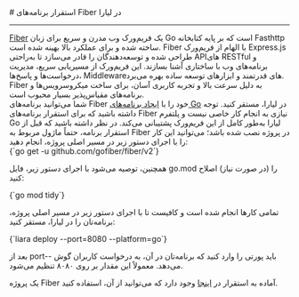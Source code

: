 

<Layout>
<Head>
<title>مستندات استقرار برنامه‌های Fiber - لیارا</title>

<meta property="og:title" content="مستندات خدمات رایانش ابری لیارا" />
<meta property="og:description" content="مستندات نحوه استقرار برنامه‌های Fiber در go در لیارا"  />
</Head>
# استقرار برنامه‌های Fiber در لیارا
<hr className="mb-2" />
<a className="text-[#2196f3] " href="https://gofiber.io/">Fiber</a> یک فریم‌ورک وب مدرن و سریع برای زبان Go است که بر پایه کتابخانه Fasthttp ساخته شده و برای عملکرد بالا بهینه شده است. Fiber با الهام از فریم‌ورک Express.js طراحی شده و توسعه‌دهندگان را قادر می‌سازد تا به‌راحتی APIهای RESTful و برنامه‌های وب با ساختاری آشنا بسازند. این فریم‌ورک از مسیریابی سریع، مدیریت درخواست‌ها و پاسخ‌ها، Middlewareهای قدرتمند و ابزارهای توسعه ساده بهره می‌برد. Fiber به دلیل سرعت بالا و تجربه کاربری آسان، برای ساخت میکروسرویس‌ها و برنامه‌های مقیاس‌پذیر بسیار محبوب است.

<div className='h-2' />
 شما می‌توانید برنامه‌های Fiber خود را با <a href="../../how-tos/create-app" className="text-[#2196f3] ">ایجاد برنامه‌های Go</a> در لیارا، مستقر کنید.
توجه داشته باشید که برای استقرار برنامه‌های Fiber نیازی به انجام کار خاصی نیست و پلتفرم Go لیارا به‌طور کامل از این فریم‌ورک پشتیبانی می‌کند.
در نظر داشته باشید که قبل از استقرار برنامه، حتماً ماژول مربوط به Fiber در پروژه نصب شده باشد؛ می‌توانید این کار را با اجرای دستور زیر در مسیر اصلی پروژه، انجام دهید: 


<div className="h-2" />
<div dir='ltr'>
<Highlight className="bash">
    {`go get -u github.com/gofiber/fiber/v2`}
</Highlight>
</div>
<div className="h-2" />

همچنین، توصیه می‌شود با اجرای دستور زیر، فایل <Important>go.mod</Important> را (در صورت نیاز) اصلاح کنید:
<div className="h-2" />
<div dir='ltr'>
<Highlight className="python">
    {`go mod tidy`}
</Highlight>
</div>
<div className="h-2" />

تمامی کارها انجام شده است و کافیست تا با اجرای دستور زیر در مسیر اصلی پروژه، برنامه‌تان را در لیارا، مستقر کنید:

<div className="h-2" />
<div dir='ltr'>
<Highlight className="bash">
    {`liara deploy --port=8080 --platform=go`}
</Highlight>
</div>
<div className="h-2" />

بعد از <Important>port--</Important> باید پورتی را وارد کنید که برنامه‌تان در آن، به درخواست کاربران گوش می‌دهد. معمولاً این مقدار بر روی ۸۰۸۰ تنظیم می‌شود.

<div className="h-2" />
<Alert variant="success">
<p>
یک پروژه Fiber آماده به استقرار در <a href="https://github.com/liara-cloud/fiber-getting-started" className="text-[#2196f3] ">اینجا</a> وجود دارد که می‌توانید از آن، استفاده کنید.
</p>
</Alert>

</Layout>